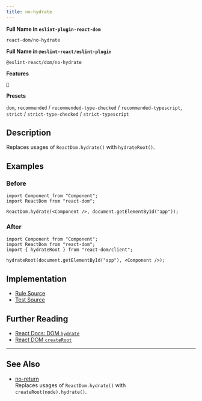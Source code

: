 ```yaml
---
title: no-hydrate
---
```


**Full Name in `eslint-plugin-react-dom`**

```plain copy
react-dom/no-hydrate
```

**Full Name in `@eslint-react/eslint-plugin`**

```plain copy
@eslint-react/dom/no-hydrate
```

**Features**

`🔄`

**Presets**

`dom`, `recommended` / `recommended-type-checked` / `recommended-typescript`, `strict` / `strict-type-checked` / `strict-typescript`
## Description

Replaces usages of `ReactDom.hydrate()` with `hydrateRoot()`.

## Examples

### Before

```tsx
import Component from "Component";
import ReactDom from "react-dom";

ReactDom.hydrate(<Component />, document.getElementById("app"));
```

### After

```tsx
import Component from "Component";
import ReactDom from "react-dom";
import { hydrateRoot } from "react-dom/client";

hydrateRoot(document.getElementById("app"), <Component />);
```

## Implementation

- [Rule Source](https://github.com/Rel1cx/eslint-react/tree/main/packages/plugins/eslint-plugin-react-dom/src/rules/no-hydrate.ts)
- [Test Source](https://github.com/Rel1cx/eslint-react/tree/main/packages/plugins/eslint-plugin-react-dom/src/rules/no-hydrate.spec.ts)

## Further Reading

- [React Docs: DOM `hydrate`](https://18.react.dev/reference/react-dom/hydrate)
- [React DOM `createRoot`](https://react.dev/reference/react-dom/client/hydrateRoot)

---

## See Also

- [no-return](./dom-no-hydrate)\
  Replaces usages of `ReactDom.hydrate()` with `createRoot(node).hydrate()`.
